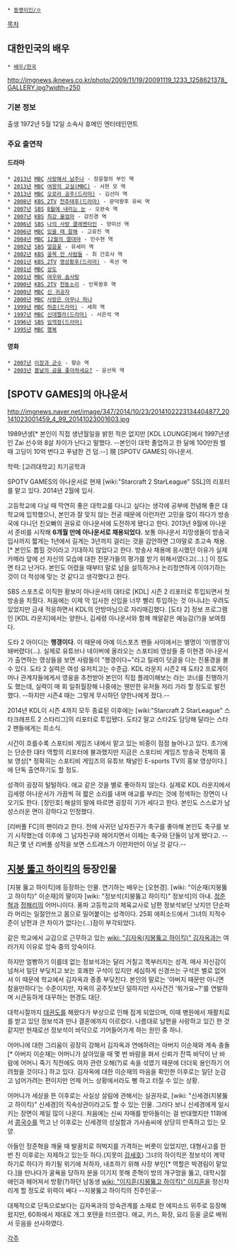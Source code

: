  * [[동명이인/ㅇ]]

[[목차]]
== 대한민국의 배우 ==
 * [[배우/한국]]

http://imgnews.jknews.co.kr/photo/2009/11/19/20091119_1233_1258621378_GALLERY.jpg?width=250

=== 기본 정보 ===
출생 1972년 5월 12일
소속사 휴메인 엔터테인먼트

=== 주요 출연작 ===
==== 드라마 ====
 * [[2013년]] [[문화방송|MBC]] [[사랑해서 남주나]] - 장윤철의 부인 역
 * [[2013년]] [[문화방송|MBC]] [[여왕의 교실(MBC)]] - 서현 모 역
 * [[2013년]] [[문화방송|MBC]] [[오로라 공주(드라마)]] - 김선미 역
 * [[2008년]] [[KBS 2TV]] [[천추태후(드라마)]] - 문덕왕후 유씨 역
 * [[2007년]] [[SBS]] [[8월에 내리는 눈]] - 오완숙 역
 * [[2007년]] [[한국방송공사|KBS]] [[최강 울엄마]] - 강진경 역
 * [[2006년]] [[SBS]] [[나의 사랑 클레멘타인]] - 양미선 역
 * [[2006년]] [[문화방송|MBC]] [[있을 때 잘해]] - 고유진 역
 * [[2004년]] [[문화방송|MBC]] [[12월의 열대야]] - 민수현 역
 * [[2002년]] [[SBS]] [[얼음꽃]] - 유세미 역
 * [[2002년]] [[한국방송공사|KBS]] [[골목 안 사람들]] - 최 간호사 역
 * [[2001년]] [[KBS 2TV]] [[명성황후(드라마)]] - 옥선 역
 * [[2001년]] [[문화방송|MBC]] [[상도]]
 * [[2001년]] [[문화방송|MBC]] [[여우와 솜사탕]]
 * [[2000년]] [[KBS 2TV]] [[천둥소리]] - 인목왕후 역
 * [[2000년]] [[문화방송|MBC]] [[신 귀공자]]
 * [[2000년]] [[문화방송|MBC]] [[사랑은 아무나 하나]]
 * [[1999년]] [[문화방송|MBC]] [[허준(드라마)]] - 세희 역
 * [[1997년]] [[문화방송|MBC]] [[신데렐라(드라마)]] - 서은석 역
 * [[1996년]] [[SBS]] [[임꺽정(드라마)]]
 * [[1995년]] [[문화방송|MBC]] [[행복]]

==== 영화 ====
 * [[2007년]] [[이장과 군수]] - 향순 역
 * [[2003년]] [[봄날의 곰을 좋아하세요?]] - 윤선옥 역

== [SPOTV GAMES]의 아나운서 ==

http://imgnews.naver.net/image/347/2014/10/23/2014102223134404877_20141023001459_4_99_20141023001603.jpg

1989년생[* 본인이 직접 생년월일을 밝힌 적은 없지만 [KDL LOUNGE]에서 1997년생인 Zai 선수와 8살 차이가 난다고 말했다. --본인이 대학 졸업하고 한 달에 100만원 벌 때 고딩이 10억 번다고 푸념한 건 덤.--] 現 [SPOTV GAMES] 아나운서.

학력: [고려대학교] 치기공학과

SPOTV GAMES의 아나운서로 현재 [wiki:"Starcraft 2 StarLeague" SSL]의 리포터를 맡고 있다. 2014년 2월에 입사.

고등학교에 다닐 때 막연히 좋은 대학교를 다니고 싶다는 생각에 공부에 전념해 좋은 대학교에 입학했으나, 본인과 잘 맞지 않는 전공 때문에 이런저런 고민을 많이 하다가 방송국에 다니던 친오빠의 권유로 아나운서에 도전하게 됐다고 한다. 2013년 9월에 아나운서 준비를 시작해 '''6개월 만에 아나운서로 채용되었다.''' 보통 아나운서 지망생들이 방송국 입사까지 짧게는 1년에서 길게는 3년까지 걸리는 것을 감안하면 그야말로 초고속 채용.[* 본인도 뽑힐 것이라고 기대하지 않았다고 한다. 방송사 채용에 응시했던 이유가 실제 카메라 앞에 선 자신의 모습에 대한 전문가들의 평가를 받기 위해서였다고(...).] 이 정도면 타고 난거다. 본인도 어렸을 때부터 말로 남을 설득하거나 논리정연하게 이야기하는 것이 더 적성에 맞는 것 같다고 생각했다고 한다.

SBS 스포츠로 이직한 황보미 아나운서의 대타로 [KDL] 시즌 2 리포터로 투입되면서 첫 방송을 치뤘다. 처음에는 이제 막 입사한 신입을 너무 빨리 투입하는 것 아니냐는 우려도 있었지만 금새 적응하면서 KDL의 안방마님으로 자리매김했다. [도타 2] 정보 프로그램인 [KDL 라운지]에서는 양한나, 김세령 아나운서와 함께 깨알같은 예능감(?)을 보여줬다.

도타 2 아이디는 '''행갱이다'''. 이 때문에 아예 이스포츠 팬들 사이에서는 별명이 '이행갱'이 돼버렸다(...). 실제로 유튜브나 네이버에 올라오는 스포티비 영상들 중 이현경 아나운서가 출연하는 영상들을 보면 사람들이 "행갱이다~"라고 릴레이 덧글을 다는 진풍경을 볼 수 있다. 도타 2 실력은 여성 유저치고는 수준급. KDL 라운지 시즌2 때 도타2 프로게이머나 관계자들에게서 영웅을 추천받아 본인이 직접 플레이해보는 <TOP TIER>라는 코너를 진행하기도 했는데, 실력이 매 회 일취월장해 나중에는 웬만한 유저들 저리 가라 할 정도로 발전했다. --하지만 시즌4 때는 그렇게 무시하던 양한나에게 졌다.--

2014년 KDL이 시즌 4까지 모두 종료된 이후에는 [wiki:"Starcraft 2 StarLeague" 스타크래프트 2 스타리그]의 리포터로 투입됐다. 도타2 말고 스타2도 담당해 달라는 스타2 팬들에게는 희소식.

시간이 흐를수록 스포티비 게임즈 내에서 맡고 있는 비중이 점점 늘어나고 있다. 초기에는 단순한 대타 역할의 리포터에 불과했지만 지금은 스포티비 게임즈 방송국 전체의 홍보 영상[* 정확히는 스포티비 게임즈의 유튜브 채널인 E-sports TV의 홍보 영상이다.]에 단독 출연하기도 할 정도.

성격이 굉장히 털털하다. 애교 같은 것을 별로 좋아하지 않는다. 실제로 KDL 라운지에서 김세령 아나운서가 가끔씩 혀 짧은 소리를 내며 애교를 부리는 것에 정색하는 장면이 나오기도 한다. [정인호] 해설의 말에 따르면 굉장히 기가 세다고 한다. 본인도 스스로가 남성스러운 면이 강하다고 인정했다.

[리버풀 FC]의 팬이라고 한다. 전에 사귀던 남자친구가 축구를 좋아해 본인도 축구를 보기 시작했는데 이후에 그 남자친구와 헤어지면서 이제는 축구와 단둘이 남게 됐다고. --최근 몇 년 리버풀 성적을 보면 스트레스가 이만저만이 아닐 것 같다.--


== [[지붕 뚫고 하이킥]]의 등장인물 ==
[지붕 뚫고 하이킥]에 등장하는 인물. 연기하는 배우는 [오현경]. [wiki: "이순재(지붕뚫고 하이킥)" 이순재]의 딸이자 [wiki: "정보석(지붕뚫고 하이킥)" 정보석]의 아내. [[정준혁]]과 [[정해리]]의 어머니이다. 풍파 고등학교의 체육교사로 남편 정보석보단 낫지만 단순파라 머리는 일절안쓰고 몸으로 밀어붙이는 성격이다. 25회 에피소드에서 그녀의 지적수준이 남편과 큰 차이가 없다는(...)점이 부각되었다.

같은 학교에서 교감으로 근무하고 있는 [[wiki: "김자옥(지붕뚫고 하이킥)" 김자옥]]과는 여러가지 이유로 앙숙 중의 앙숙이다.

하지만 얼빵하기 이를데 없는 정보석과는 달리 거칠고 똑부러지는 성격. 매사 자신감이 넘쳐서 일단 부딪치고 보는 호쾌한 구석이 있지만 세심하게 신경쓰는 구석은 별로 없어서 이 때문에 학교에서 김자옥과 종종 부딪친다. 본인의 말로는 '아버지 때문만 아니면 참을만하다'는 수준이지만, 자옥의 공주짓보단 덜하지만 사사건건 '뭐가요~?'를 연발하며 시큰둥하게 대꾸하는 현경도 대단.

대학시절까지 [[태권도]]를 해왔다가 부상으로 인해 접게 되었으며, 이때 병원에서 재활치료를 받고 있던 정보석과 만나 결혼에까지 이르렀다. 나름대로 남편을 사랑하고 있긴 한 것 같지만 현재로선 정보석이 바닥으로 기어들어가게 하는 원인 중 하나.

어머니에 대한 그리움이 굉장히 강해서 김자옥과 연애하려는 아버지 이순재와 계속 충돌[* 아버지 이순재는 어머니가 살아있을 때 몇 번 바람을 펴서 신뢰가 잔뜩 바닥이 난 바람에 어머니 죽기 직전에도 여자 관련 오해(?)로 속을 섞였기 때문에 더더욱 용인하기 어려웠을 것이다.] 하고 있다. 김자옥에 대한 이순재의 마음을 확인한 이후로는 일단 눈감고 넘어가려는 편이지만 언제 어느 상황에서라도 뻥 하고 터질 수 있는 상황.

어머니가 세상을 뜬 이후로는 사실상 살림에 관해서는 실권자로, [wiki: "신세경(지붕뚫고 하이킥)" 신세경]의 직속상관이라고도 할 수 있는 인물. 그러다 보니 신세경에게 일시키는 장면이 제일 많이 나온다. 처음에는 신씨 자매를 받아들이는 걸 반대했지만 11화에서 [[콩국수]]를 먹고 난 이후로는 신세경의 성실함과 가사솜씨에 상당히 만족하고 있는 모양.

아들인 정준혁을 깨울 때 발꿈치로 허벅지를 가격하는 버릇이 있었지만, 대형사고를 한번 친 이후로는 자제하고 있는듯 하다.(지못미 [[강세호]]) 그녀의 하이킥은 정보석이 계약하기로 하다가 파기될 위기에 처하자, 내조하기 위해 사장 부인[* 역할은 박경림이 맡았다.]을 만나다가 굴욕을 당하자 분을 이기지 못해 준혁이 방의 개구멍을 뚫고, 대학시절 애인과 헤어져서 방황(?)하던 남동생 [[wiki: "이지훈(지붕뚫고 하이킥)" 이지훈]]을 정신차리게 할 정도로 위력이 쎄다 --지붕뚫고 하이킥의 진주인공--
 
대체적으로 단독으로보다는 김자옥과의 앙숙관계를 소재로 한 에피소드 위주로 등장해왔지만, 60화에서 제대로 개그 포텐을 터뜨렸다. 애교, 키스, 화장, 요리 등을 글로 배워서 웃음을 선사하였다.

[[각주]]
